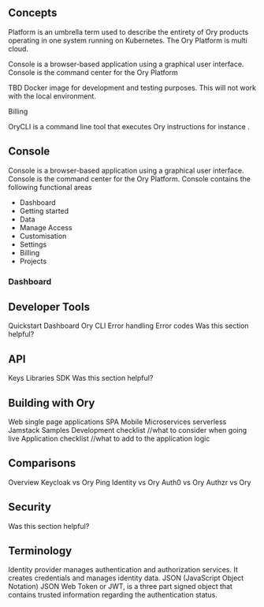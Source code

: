 

## Concepts
Platform is an umbrella term used to describe the entirety of Ory products operating in one system running on Kubernetes. The Ory Platform is multi cloud.

Console is a browser-based application using a graphical user interface. Console is the command center for the Ory Platform

TBD Docker image for  development and testing purposes. This will not work with the local environment.

Billing

OryCLI is a command line tool that executes Ory instructions for instance .
## Console
Console is a browser-based application using a graphical user interface. Console is the command center for the Ory Platform. Console contains the following functional areas
- Dashboard
- Getting started
- Data
- Manage Access
- Customisation
- Settings
- Billing
- Projects
### Dashboard

## Developer Tools
Quickstart
Dashboard
Ory CLI
Error handling
Error codes
Was this section helpful?

## API
Keys
Libraries
SDK
Was this section helpful?

## Building with Ory
Web
single page applications SPA
Mobile
Microservices
serverless
Jamstack
Samples
Development checklist
//what to consider when going live
Application checklist
//what to add to the application logic

## Comparisons
Overview
Keycloak vs Ory
Ping Identity vs Ory
Auth0 vs Ory
Authzr vs Ory
## Security

Was this section helpful?

## Terminology
Identity provider manages authentication and authorization services. It creates credentials and manages identity data.
JSON (JavaScript Object Notation)
JSON Web Token or JWT, is a three part signed object that contains trusted information regarding the authentication status.
